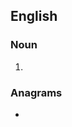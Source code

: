 ==English==

===Noun===
{{head|en|noun plural form|head=fast lanes}}

# {{plural of|fast lane|lang=en}}

===Anagrams===
* {{anagrams|en|a=aaeflnsst|fatalness}}